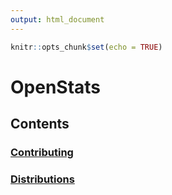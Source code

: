 ```yaml
---
output: html_document
---
```


```r
knitr::opts_chunk$set(echo = TRUE)
```

# OpenStats

## Contents

### [Contributing](contributing.html)
### [Distributions](distributions.html)